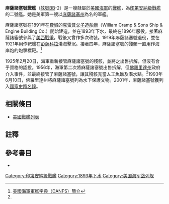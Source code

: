 {{noteTA
|G1=Military
|G2=Shipname
|G3=Aero
|G4=地名
}}
{{主條目消歧義|注意：'''麻薩諸塞號戰艦'''也可指'''[[麻薩諸塞號戰艦_(BB-54)|麻薩諸塞號戰艦 (BB-54)]]及[[麻薩諸塞號戰艦_(BB-59)|麻薩諸塞號戰艦 (BB-59)]]'''。}}
{{軍艦模板
|名稱= 麻薩諸塞 [[File:Flag_of_the_United_States.svg|30px]]<br />USS Massachusetts BB-2
|圖片= [[File:Massachusetts.jpg|280px]]
|照片說明=麻薩諸塞號，攝於1898年。
|艦種= [[戰艦|戰艦]]
|艦級= [[印第安納級戰艦|印第安納級]]
|製造= {{link-en|克雷普父子造船廠|Cramp Shipbuilding Company}}
|動工= 1891年6月25日
|下水= 1893年6月10日
|服役= 1896年6月10日<br />1910年5月2日<br />1917年6月9日
|退役= 1906年1月8日<br />1914年5月23日<br />1919年3月31日
|結局= 1921年1月6日在[[彭薩科拉|彭薩科拉]]作靶艦擊沉
|除籍= 1920年11月22日
|標準= 設計：10,225噸
|滿載= 
|長度= 整體：350呎11吋<br />水線：348呎
|闊度= 水線：69呎3吋 
|吃水= 27呎
|極速= 15節<br />試航：15.55節
|鍋爐= 4座鍋爐<br />2座160千瓦蒸汽輪機<br />2軸
|出力= 設計：9,000軸馬力<br />試航：9,498軸馬力
|續航= 5,640海哩/10節
|乘員= 32名軍官<br />441名水兵
|裝甲= 艦側：18至8吋<br />炮塔：5吋<br />裝甲甲板：2.75吋<br/>艦炮：17至2吋<br />指揮塔：10吋<br />隔艙：14吋
|裝備= 主炮：2門13吋/35雙聯裝火炮<br />副炮：4門8吋/35雙聯裝火炮<br />4門6吋/40單裝火炮<br />12門3吋/50單裝火炮<br />20門單裝6磅炮<br />6門1磅炮<br />4座魚雷發射管
|其它=模版參考來源：<ref>{{Harvnb|Friedman|1985|p=425}}印第安納級配置，數據僅以設計及建造時為準。</ref>}}

'''麻薩諸塞號戰艦'''（[[美國海軍艦體編號|舷號]]BB-2）是一艘隸屬於[[美國海軍|美國海軍]]的[[戰艦|戰艦]]，為[[印第安納級戰艦|印第安納級戰艦]]的二號艦。她是美軍第一艘以[[麻薩諸塞州|麻薩諸塞州]]為名的軍艦。

麻薩諸塞號在1891年在[[費城|費城]]的[[克雷普父子造船廠|克雷普父子造船廠]]（William Cramp & Sons Ship & Engine Building Co.）開始建造，並在1893年下水，最終在1896年服役。接著麻薩諸塞號參與了[[美西戰爭|美西戰爭]]，戰後又曾作多次改裝。1919年麻薩諸塞號退役，並在1921年用作靶艦在[[彭薩科拉|彭薩科拉]]淺海擊沉。接著四年，麻薩諸塞號的殘骸一直用作海岸炮的炮擊標靶。<ref name=DANFS>[http://www.hazegray.org/danfs/battlesh/bb2.htm 美國海軍軍艦字典（DANFS）簡介]</ref>

1925年2月20日，海軍重新接管麻薩諸塞號的殘骸，並將之出售拆解，但沒有合乎資格的認投。1956年，海軍第二次將麻薩諸塞號出售拆解，但[[佛羅里達州|佛羅里達州]]政府介入事件，並最終接管了麻薩諸塞號，讓其殘骸充當[[人工魚礁|人工魚礁]]及潛水點。<ref name=DANFS/>1993年6月10日，佛羅里達州將麻薩諸塞號列為水下保護文物。2001年，麻薩諸塞號獲列入[[國家史蹟名錄|國家史蹟名錄]]。

== 相關條目 ==
* [[美國戰艦列表|美國戰艦列表]]

== 註釋 ==
{{reflist}}

== 參考書目 ==
{{Commonscat|USS Massachusetts (BB-2)}}
{{海军主题}}

* {{Citation
|last = Friedman
|first = Norman
|year = 1985
|title = U.S. Battleships: An Illustrated Design History
|language = en
|publication-place = Annapolis, Maryland
|publisher = Naval Institute Press
|isbn = 0-87021-715-1}}


{{DEFAULTSORT:Massachusetts}}
{{印第安納級戰艦}}
{{美國戰艦}}

[[Category:印第安納級戰艦|Category:印第安納級戰艦]]
[[Category:1893年下水|Category:1893年下水]]
[[Category:美国海军战列舰|Category:美国海军战列舰]]